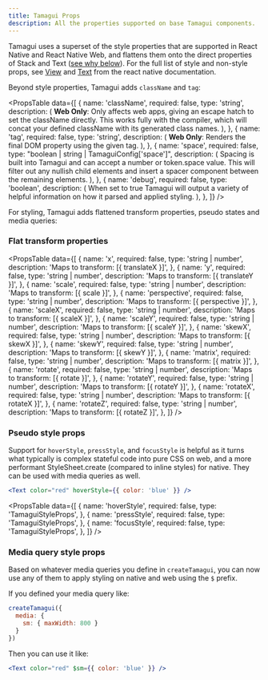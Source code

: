 ```yaml
---
title: Tamagui Props
description: All the properties supported on base Tamagui components.
---
```


Tamagui uses a superset of the style properties that are supported in React Native and React Native Web, and flattens them onto the direct properties of Stack and Text ([see why below](#why-inline-style-props)). For the full list of style and non-style props, see [View](https://reactnative.dev/docs/view-style-props) and [Text](https://reactnative.dev/docs/text-style-props) from the react native documentation.

Beyond style properties, Tamagui adds `className` and `tag`:

<PropsTable
  data={[
    {
      name: 'className',
      required: false,
      type: 'string',
      description: (
        <span>
          <strong>Web Only</strong>: Only affects web apps, giving an escape hatch to set the
          className directly. This works fully with the compiler, which will concat your defined
          className with its generated class names.
        </span>
      ),
    },
    {
      name: 'tag',
      required: false,
      type: 'string',
      description: (
        <span>
          <strong>Web Only</strong>: Renders the final DOM property using the given tag.
        </span>
      ),
    },
    {
      name: 'space',
      required: false,
      type: "boolean | string | TamaguiConfig['space']",
      description: (
        <span>
          Spacing is built into Tamagui and can accept a number or token.space value. This will
          filter out any nullish child elements and insert a spacer component between the remaining
          elements.
        </span>
      ),
    },
    {
      name: 'debug',
      required: false,
      type: 'boolean',
      description: (
        <span>
          When set to true Tamagui will output a variety of helpful information on how it parsed and
          applied styling.
        </span>
      ),
    },
  ]}
/>

For styling, Tamagui adds flattened transform properties, pseudo states and media queries:

### Flat transform properties

<PropsTable
  data={[
    {
      name: 'x',
      required: false,
      type: 'string | number',
      description: 'Maps to transform: [{ translateX }]',
    },
    {
      name: 'y',
      required: false,
      type: 'string | number',
      description: 'Maps to transform: [{ translateY }]',
    },
    {
      name: 'scale',
      required: false,
      type: 'string | number',
      description: 'Maps to transform: [{ scale }]',
    },
    {
      name: 'perspective',
      required: false,
      type: 'string | number',
      description: 'Maps to transform: [{ perspective }]',
    },
    {
      name: 'scaleX',
      required: false,
      type: 'string | number',
      description: 'Maps to transform: [{ scaleX }]',
    },
    {
      name: 'scaleY',
      required: false,
      type: 'string | number',
      description: 'Maps to transform: [{ scaleY }]',
    },
    {
      name: 'skewX',
      required: false,
      type: 'string | number',
      description: 'Maps to transform: [{ skewX }]',
    },
    {
      name: 'skewY',
      required: false,
      type: 'string | number',
      description: 'Maps to transform: [{ skewY }]',
    },
    {
      name: 'matrix',
      required: false,
      type: 'string | number',
      description: 'Maps to transform: [{ matrix }]',
    },
    {
      name: 'rotate',
      required: false,
      type: 'string | number',
      description: 'Maps to transform: [{ rotate }]',
    },
    {
      name: 'rotateY',
      required: false,
      type: 'string | number',
      description: 'Maps to transform: [{ rotateY }]',
    },
    {
      name: 'rotateX',
      required: false,
      type: 'string | number',
      description: 'Maps to transform: [{ rotateX }]',
    },
    {
      name: 'rotateZ',
      required: false,
      type: 'string | number',
      description: 'Maps to transform: [{ rotateZ }]',
    },
  ]}
/>

### Pseudo style props

Support for `hoverStyle`, `pressStyle`, and `focusStyle` is helpful as it turns what typically is complex stateful code into pure CSS on web, and a more performant StyleSheet.create (compared to inline styles) for native. They can be used with media queries as well.

```jsx
<Text color="red" hoverStyle={{ color: 'blue' }} />
```

<PropsTable
  data={[
    {
      name: 'hoverStyle',
      required: false,
      type: 'TamaguiStyleProps',
    },
    {
      name: 'pressStyle',
      required: false,
      type: 'TamaguiStyleProps',
    },
    {
      name: 'focusStyle',
      required: false,
      type: 'TamaguiStyleProps',
    },
  ]}
/>

### Media query style props

Based on whatever media queries you define in `createTamagui`, you can now use any of them to apply styling on native and web using the `$` prefix.

If you defined your media query like:

```jsx
createTamagui({
  media: {
    sm: { maxWidth: 800 }
  }
})
```

Then you can use it like:

```jsx
<Text color="red" $sm={{ color: 'blue' }} />
```
